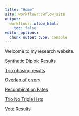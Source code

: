 ```yaml
---
title: "Home"
site: workflowr::wflow_site
output:
  workflowr::wflow_html:
    toc: false
editor_options:
  chunk_output_type: console
---
```


Welcome to my research website.

[Synthetic Diploid Results](synthetic_diploid_results.html)

[Trio phasing results](trio_phasing_results.html)

[Overlap of errors](sd_error_overlap.html)

[Recombination Rates](recombination_rate.html)

[Trio No Triple Hets](trio_no_th.html)

[Vote Results](vote.html)
